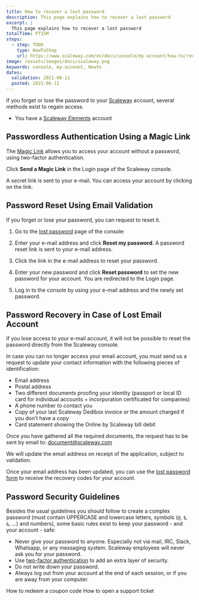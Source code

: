 ```yaml
---
title: How to recover a lost password
description: This page explains how to recover a lost password
excerpt: |
  This page explains how to recover a lost password
totalTime: PT15M
steps:
  - step: TODO
    type: HowToStep
    url: https://www.scaleway.com/en/docs/console/my-account/how-to/recover-a-lost-password
image: /assets/images/docs/scaleway.png
keywords: console, my-account, Howto
dates:
  validation: 2021-06-11
  posted: 2021-06-11
---
```


If you forget or lose the password to your [Scaleway](https://console.scaleway.com) account, several methods exist to regain access.

<Message type="requirement">

  - You have a [Scaleway Elements](https://www.scaleway.com/en/elements) account

</Message>

## Passwordless Authentication Using a Magic Link

The [Magic Link](/console/my-account/how-to/sign-in-with-magic-link) allows you to access your account without a password, using two-factor authentication.

Click **Send a Magic Link** in the Login page of the Scaleway console.

<Lightbox src="scaleway-send-a-magic-link.png" />

A secret link is sent to your e-mail. You can access your account by clicking on the link.

## Password Reset Using Email Validation

If you forget or lose your password, you can request to reset it.

1. Go to the [lost password](https://console.scaleway.com/forgot-password) page of the console:

  <Lightbox src="scaleway-forgotten-password-screen.png" />

2. Enter your e-mail address and click **Reset my password**. A password reset link is sent to your e-mail address.

3. Click the link in the e-mail address to reset your password.

4. Enter your new password and click **Reset password** to set the new password for your account. You are redirected to the Login page.

  <Lightbox src="scaleway-password-reset.png" />

5. Log in to the console by using your e-mail address and the newly set password.

## Password Recovery in Case of Lost Email Account

If you lose access to your e-mail account, it will not be possible to reset the password directly from the Scaleway console.

In case you can no longer access your email account, you must send us a request to update your contact information with the following pieces of identification:

* Email address
* Postal address
* Two different documents proofing your identity (passport or local ID card for individual accounts + incorporation certificated for companies)
* A phone number to contact you
* Copy of your last Scaleway Dedibox invoice or the amount charged if you don’t have a copy
* Card statement showing the Online by Scaleway bill debit

Once you have gathered all the required documents, the request has to be sent by email to: document@scaleway.com

We will update the email address on receipt of the application, subject to validation.

Once your email address has been updated, you can use the [lost password form](https://console.scaleway.com/forgot-password) to receive the recovery codes for your account.

## Password Security Guidelines

Besides the usual guidelines you should follow to create a complex password (must contain UPPERCASE and lowercase letters, symbols (`@`, `$`, `&`, ...) and numbers), some basic rules exist to keep your password - and your account - safe:

  - Never give your password to anyone. Especially not via mail, IRC, Slack, Whatsapp, or any messaging system. Scaleway employees will never ask you for your password.
  - Use [two-factor authentication](https://console.scaleway.com/account/profile) to add an extra layer of security.
  - Do not write down your password.
  - Always log out from your account at the end of each session, or if you are away from your computer.

<Navigation title="See Also">
  <PreviousButton to="/console/my-account/how-to/redeem-coupon-code/">How to redeem a coupon code</PreviousButton>
  <NextButton to="/console/my-account/how-to/open-a-support-ticket/">How to open a support ticket</NextButton>
</Navigation>

